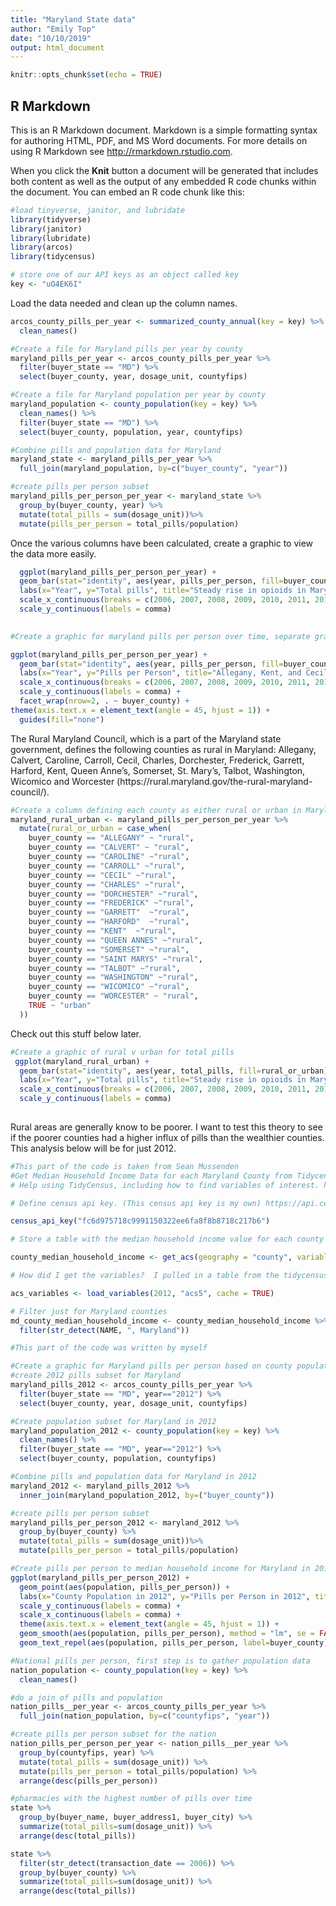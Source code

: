 ```yaml
---
title: "Maryland State data"
author: "Emily Top"
date: "10/10/2019"
output: html_document
---
```


```r
knitr::opts_chunk$set(echo = TRUE)
```

## R Markdown

This is an R Markdown document. Markdown is a simple formatting syntax for authoring HTML, PDF, and MS Word documents. For more details on using R Markdown see <http://rmarkdown.rstudio.com>.

When you click the **Knit** button a document will be generated that includes both content as well as the output of any embedded R code chunks within the document. You can embed an R code chunk like this:

```r
#load tinyverse, janitor, and lubridate
library(tidyverse)
library(janitor)
library(lubridate)
library(arcos)
library(tidycensus)

```

```r
# store one of our API keys as an object called key
key <- "uO4EK6I"
```

Load the data needed and clean up the column names.

```r
arcos_county_pills_per_year <- summarized_county_annual(key = key) %>%
  clean_names()
```

```r
#Create a file for Maryland pills per year by county
maryland_pills_per_year <- arcos_county_pills_per_year %>%
  filter(buyer_state == "MD") %>%
  select(buyer_county, year, dosage_unit, countyfips)

#Create a file for Maryland population per year by county
maryland_population <- county_population(key = key) %>%
  clean_names() %>%
  filter(buyer_state == "MD") %>%
  select(buyer_county, population, year, countyfips)

#Combine pills and population data for Maryland
maryland_state <- maryland_pills_per_year %>%
  full_join(maryland_population, by=c("buyer_county", "year")) 

#create pills per person subset
maryland_pills_per_person_per_year <- maryland_state %>%
  group_by(buyer_county, year) %>%
  mutate(total_pills = sum(dosage_unit))%>%
  mutate(pills_per_person = total_pills/population)

```

Once the various columns have been calculated, create a graphic to view the data more easily. 
```r
  ggplot(maryland_pills_per_person_per_year) +
  geom_bar(stat="identity", aes(year, pills_per_person, fill=buyer_county)) +
  labs(x="Year", y="Total pills", title="Steady rise in opioids in Maryland up until 2011, slight drop in 2012", caption = "Source: DEA ARCOS database, via Washington Post", fill="County") +
  scale_x_continuous(breaks = c(2006, 2007, 2008, 2009, 2010, 2011, 2012)) +
  scale_y_continuous(labels = comma)
  
```

```r
#Create a graphic for maryland pills per person over time, separate graphs for different areas

ggplot(maryland_pills_per_person_per_year) +
  geom_bar(stat="identity", aes(year, pills_per_person, fill=buyer_county)) +
  labs(x="Year", y="Pills per Person", title="Allegany, Kent, and Cecil counties had higher pills per person than \nother counties. Cecil county drops nearer to the average in 2012.", caption = "Source: DEA ARCOS database, via Washington Post", fill="County") +
  scale_x_continuous(breaks = c(2006, 2007, 2008, 2009, 2010, 2011, 2012)) +
  scale_y_continuous(labels = comma) +
  facet_wrap(nrow=2, . ~ buyer_county) +
theme(axis.text.x = element_text(angle = 45, hjust = 1)) +
  guides(fill="none")

```

The Rural Maryland Council, which is a part of the Maryland state government, defines the following counties as rural in Maryland: Allegany, Calvert, Caroline, Carroll, Cecil, Charles, Dorchester, Frederick, Garrett, Harford, Kent, Queen Anne’s, Somerset, St. Mary’s, Talbot, Washington, Wicomico and Worcester (https://rural.maryland.gov/the-rural-maryland-council/).

```r
#Create a column defining each county as either rural or urban in Maryland. 
maryland_rural_urban <- maryland_pills_per_person_per_year %>%
  mutate(rural_or_urban = case_when(
    buyer_county == "ALLEGANY" ~ "rural",
    buyer_county == "CALVERT" ~ "rural",
    buyer_county == "CAROLINE" ~"rural",
    buyer_county == "CARROLL" ~"rural", 
    buyer_county == "CECIL" ~"rural",
    buyer_county == "CHARLES" ~"rural", 
    buyer_county == "DORCHESTER" ~"rural",
    buyer_county == "FREDERICK" ~"rural",
    buyer_county == "GARRETT"  ~"rural",
    buyer_county == "HARFORD"  ~"rural", 
    buyer_county == "KENT"  ~"rural",
    buyer_county == "QUEEN ANNES" ~"rural",
    buyer_county == "SOMERSET" ~"rural",
    buyer_county == "SAINT MARYS" ~"rural",
    buyer_county == "TALBOT" ~"rural",
    buyer_county == "WASHINGTON" ~"rural",
    buyer_county == "WICOMICO" ~"rural",
    buyer_county == "WORCESTER" ~ "rural",
    TRUE ~ "urban"
  ))

```

Check out this stuff below later.

```r
#Create a graphic of rural v urban for total pills
 ggplot(maryland_rural_urban) +
  geom_bar(stat="identity", aes(year, total_pills, fill=rural_or_urban)) +
  labs(x="Year", y="Total pills", title="Steady rise in opioids in Maryland up until 2011, slight drop in 2012", caption = "Source: DEA ARCOS database, via Washington Post", fill="County") +
  scale_x_continuous(breaks = c(2006, 2007, 2008, 2009, 2010, 2011, 2012)) +
  scale_y_continuous(labels = comma)
  

```

Rural areas are generally know to be poorer. I want to test this theory to see if the poorer counties had a higher influx of pills than the wealthier counties. This analysis below will be for just 2012.

```r
#This part of the code is taken from Sean Mussenden
#Get Median Household Income Data for each Maryland County from Tidycensus 
# Help using TidyCensus, including how to find variables of interest. https://walkerke.github.io/tidycensus/articles/basic-usage.html

# Define census api key. (This census api key is my own) https://api.census.gov/data/key_signup.html

census_api_key("fc6d975718c9991150322ee6fa8f8b8718c217b6")

# Store a table with the median household income value for each county using the get_acs() function.  ACS is short for American Community Survey, one of two main census products. In the table that's loaded in, the :estimate" is the median household income for that county, averaged over 5 years ending in 2012. 

county_median_household_income <- get_acs(geography = "county", variables = c("B19013_001"), survey="acs5", year = 2012)

# How did I get the variables?  I pulled in a table from the tidycensus package that lists all of the thousands of variables available through the census.  Load the table below and view it.  Use filters in the R Viewer window to find things you might want to use later. You can also find table and variable numbers at https://data.census.gov/cedsci/.

acs_variables <- load_variables(2012, "acs5", cache = TRUE)

# Filter just for Maryland counties
md_county_median_household_income <- county_median_household_income %>%
  filter(str_detect(NAME, ", Maryland"))

#This part of the code was written by myself

#Create a graphic for Maryland pills per person based on county population
#create 2012 pills subset for Maryland
maryland_pills_2012 <- arcos_county_pills_per_year %>%
  filter(buyer_state == "MD", year=="2012") %>%
  select(buyer_county, year, dosage_unit, countyfips)

#Create population subset for Maryland in 2012
maryland_population_2012 <- county_population(key = key) %>%
  clean_names() %>%
  filter(buyer_state == "MD", year=="2012") %>%
  select(buyer_county, population, countyfips)

#Combine pills and population data for Maryland in 2012
maryland_2012 <- maryland_pills_2012 %>%
  inner_join(maryland_population_2012, by=("buyer_county")) 

#create pills per person subset
maryland_pills_per_person_2012 <- maryland_2012 %>%
  group_by(buyer_county) %>%
  mutate(total_pills = sum(dosage_unit))%>%
  mutate(pills_per_person = total_pills/population)

#Create pills per person to median household income for Maryland in 2012
ggplot(maryland_pills_per_person_2012) +
  geom_point(aes(population, pills_per_person)) +
  labs(x="County Population in 2012", y="Pills per Person in 2012", title="Washington, Harford, Anne Arudnel, Baltimore, and Baltimore City had higher \nthan average pills per person given each county's population", caption = "Source: DEA ARCOS database, via Washington Post", fill="buyer_county") +
  scale_y_continuous(labels = comma) +
  scale_x_continuous(labels = comma) + 
  theme(axis.text.x = element_text(angle = 45, hjust = 1)) +
  geom_smooth(aes(population, pills_per_person), method = "lm", se = FALSE) +
  geom_text_repel(aes(population, pills_per_person, label=buyer_county), subset(maryland_pills_per_person_2012, population > 125000))

```


```r
#National pills per person, first step is to gather population data
nation_population <- county_population(key = key) %>%
  clean_names()

#do a join of pills and population
nation_pills__per_year <- arcos_county_pills_per_year %>%
  full_join(nation_population, by=c("countyfips", "year")) 

#create pills per person subset for the nation
nation_pills_per_person_per_year <- nation_pills__per_year %>%
  group_by(countyfips, year) %>%
  mutate(total_pills = sum(dosage_unit)) %>%
  mutate(pills_per_person = total_pills/population) %>%
  arrange(desc(pills_per_person))


```


```r
#pharmacies with the highest number of pills over time
state %>%
  group_by(buyer_name, buyer_address1, buyer_city) %>%
  summarize(total_pills=sum(dosage_unit)) %>%
  arrange(desc(total_pills))


```

```r
state %>%
  filter(str_detect(transaction_date == 2006)) %>%
  group_by(buyer_county) %>%
  summarize(total_pills=sum(dosage_unit)) %>%
  arrange(desc(total_pills))
  

```

